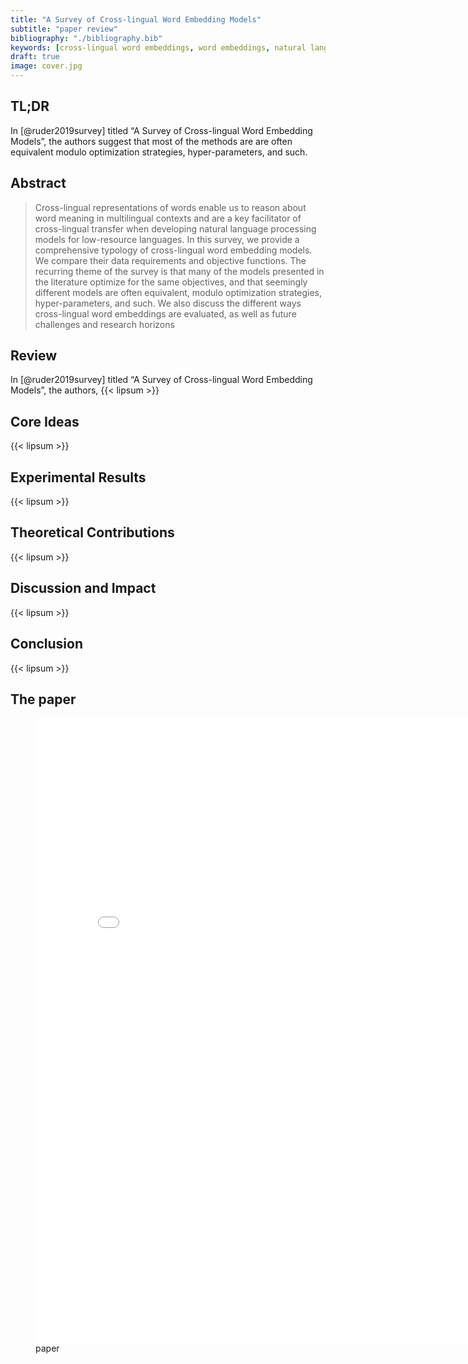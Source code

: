 ```yaml
---
title: "A Survey of Cross-lingual Word Embedding Models"
subtitle: "paper review"
bibliography: "./bibliography.bib"
keywords: [cross-lingual word embeddings, word embeddings, natural language processing]
draft: true
image: cover.jpg
---
```


## TL;DR

In [@ruder2019survey] titled "A Survey of Cross-lingual Word Embedding Models", the authors suggest that most of the methods are are often equivalent modulo optimization strategies, hyper-parameters, and such.


## Abstract

> Cross-lingual representations of words enable us to reason about word meaning in multilingual contexts and are a key facilitator of cross-lingual transfer when developing natural language processing models for low-resource languages. In this survey, we provide a comprehensive typology of cross-lingual word embedding models. We compare their data requirements and objective functions. The recurring theme of the survey is that many of the models presented in the literature optimize for the same objectives, and that seemingly different models are often equivalent, modulo optimization strategies, hyper-parameters, and such. We also discuss the different ways cross-lingual word embeddings are evaluated, as well as future challenges and research horizons

## Review

In [@ruder2019survey] titled "A Survey of Cross-lingual Word Embedding Models", the authors, {{< lipsum >}}

## Core Ideas 

{{< lipsum >}}

## Experimental Results

{{< lipsum >}}

## Theoretical Contributions

{{< lipsum >}}

## Discussion and Impact

{{< lipsum >}}

## Conclusion

{{< lipsum >}}

## The paper

![paper](./paper.pdf){.col-page width=800px height=1000px}
